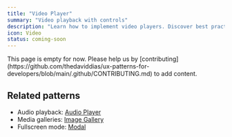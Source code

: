 ```yaml
---
title: "Video Player"
summary: "Video playback with controls"
description: "Learn how to implement video players. Discover best practices for playback controls, captions, and responsive video."
icon: Video
status: coming-soon
---
```


<Callout type="warning">
  This page is empty for now. Please help us by
  [contributing](https://github.com/thedaviddias/ux-patterns-for-developers/blob/main/.github/CONTRIBUTING.md)
  to add content.
</Callout>

## Related patterns

- Audio playback: [Audio Player](/patterns/media/audio-player)
- Media galleries: [Image Gallery](/patterns/media/image-gallery)
- Fullscreen mode: [Modal](/patterns/content-management/modal)
